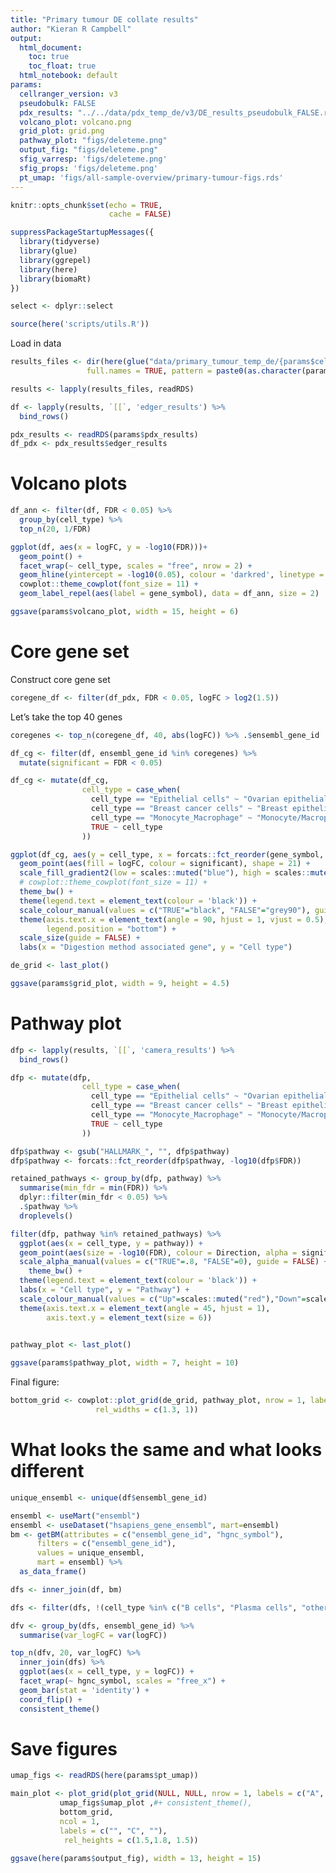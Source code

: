 ```yaml
---
title: "Primary tumour DE collate results"
author: "Kieran R Campbell"
output:
  html_document: 
    toc: true
    toc_float: true
  html_notebook: default
params:
  cellranger_version: v3
  pseudobulk: FALSE
  pdx_results: "../../data/pdx_temp_de/v3/DE_results_pseudobulk_FALSE.rds"
  volcano_plot: volcano.png
  grid_plot: grid.png
  pathway_plot: "figs/deleteme.png"
  output_fig: "figs/deleteme.png"
  sfig_varresp: 'figs/deleteme.png'
  sfig_props: 'figs/deleteme.png'
  pt_umap: 'figs/all-sample-overview/primary-tumour-figs.rds'
---
```



```r
knitr::opts_chunk$set(echo = TRUE,
                      cache = FALSE)

suppressPackageStartupMessages({
  library(tidyverse)
  library(glue)
  library(ggrepel)
  library(here)
  library(biomaRt)
})

select <- dplyr::select

source(here('scripts/utils.R'))
```


Load in data

```r
results_files <- dir(here(glue("data/primary_tumour_temp_de/{params$cellranger_version}")),
                 full.names = TRUE, pattern = paste0(as.character(params$pseudobulk), "*.rds"))

results <- lapply(results_files, readRDS)
```

```r
df <- lapply(results, `[[`, 'edger_results') %>% 
  bind_rows()
```


```r
pdx_results <- readRDS(params$pdx_results)
df_pdx <- pdx_results$edger_results
```


# Volcano plots

```r
df_ann <- filter(df, FDR < 0.05) %>% 
  group_by(cell_type) %>% 
  top_n(20, 1/FDR)
```


```r
ggplot(df, aes(x = logFC, y = -log10(FDR)))+
  geom_point() +
  facet_wrap(~ cell_type, scales = "free", nrow = 2) +
  geom_hline(yintercept = -log10(0.05), colour = 'darkred', linetype = 2) +
  cowplot::theme_cowplot(font_size = 11) +
  geom_label_repel(aes(label = gene_symbol), data = df_ann, size = 2)
```

```r
ggsave(params$volcano_plot, width = 15, height = 6)
```



# Core gene set

Construct core gene set

```r
coregene_df <- filter(df_pdx, FDR < 0.05, logFC > log2(1.5))
```

Let's take the top 40 genes

```r
coregenes <- top_n(coregene_df, 40, abs(logFC)) %>% .$ensembl_gene_id
```



```r
df_cg <- filter(df, ensembl_gene_id %in% coregenes) %>% 
  mutate(significant = FDR < 0.05)

df_cg <- mutate(df_cg,
                cell_type = case_when(
                  cell_type == "Epithelial cells" ~ "Ovarian epithelial",
                  cell_type == "Breast cancer cells" ~ "Breast epithelial",
                  cell_type == "Monocyte_Macrophage" ~ "Monocyte/Macrophage",
                  TRUE ~ cell_type
                ))

ggplot(df_cg, aes(y = cell_type, x = forcats::fct_reorder(gene_symbol, -logFC), size = logFC)) +
  geom_point(aes(fill = logFC, colour = significant), shape = 21) +
  scale_fill_gradient2(low = scales::muted("blue"), high = scales::muted("red"), name = "log(fold change)") +
  # cowplot::theme_cowplot(font_size = 11) +
  theme_bw() +
  theme(legend.text = element_text(colour = 'black')) +
  scale_colour_manual(values = c("TRUE"="black", "FALSE"="grey90"), guide = FALSE) +
  theme(axis.text.x = element_text(angle = 90, hjust = 1, vjust = 0.5),
        legend.position = "bottom") +
  scale_size(guide = FALSE) +
  labs(x = "Digestion method associated gene", y = "Cell type")
```

```r
de_grid <- last_plot()
```


```r
ggsave(params$grid_plot, width = 9, height = 4.5)
```

# Pathway plot

```r
dfp <- lapply(results, `[[`, 'camera_results') %>% 
  bind_rows()
```

```r
dfp <- mutate(dfp,
                cell_type = case_when(
                  cell_type == "Epithelial cells" ~ "Ovarian epithelial",
                  cell_type == "Breast cancer cells" ~ "Breast epithelial",
                  cell_type == "Monocyte_Macrophage" ~ "Monocyte/Macrophage",
                  TRUE ~ cell_type
                ))
```


```r
dfp$pathway <- gsub("HALLMARK_", "", dfp$pathway)
dfp$pathway <- forcats::fct_reorder(dfp$pathway, -log10(dfp$FDR))
```



```r
retained_pathways <- group_by(dfp, pathway) %>% 
  summarise(min_fdr = min(FDR)) %>% 
  dplyr::filter(min_fdr < 0.05) %>% 
  .$pathway %>% 
  droplevels()
```



```r
filter(dfp, pathway %in% retained_pathways) %>% 
  ggplot(aes(x = cell_type, y = pathway)) +
  geom_point(aes(size = -log10(FDR), colour = Direction, alpha = significant)) +
  scale_alpha_manual(values = c("TRUE"=.8, "FALSE"=0), guide = FALSE) +
    theme_bw() +
  theme(legend.text = element_text(colour = 'black')) +
  labs(x = "Cell type", y = "Pathway") +
  scale_colour_manual(values = c("Up"=scales::muted("red"),"Down"=scales::muted("blue"))) +
  theme(axis.text.x = element_text(angle = 45, hjust = 1),
        axis.text.y = element_text(size = 6))
  
```

```r
pathway_plot <- last_plot()
```


```r
ggsave(params$pathway_plot, width = 7, height = 10)
```

Final figure:

```r
bottom_grid <- cowplot::plot_grid(de_grid, pathway_plot, nrow = 1, labels = c("D", "E"),
                   rel_widths = c(1.3, 1))
```


# What looks the same and what looks different

```r
unique_ensembl <- unique(df$ensembl_gene_id)

ensembl <- useMart("ensembl")
ensembl <- useDataset("hsapiens_gene_ensembl", mart=ensembl)
bm <- getBM(attributes = c("ensembl_gene_id", "hgnc_symbol"),
      filters = c("ensembl_gene_id"),
      values = unique_ensembl,
      mart = ensembl) %>% 
  as_data_frame()

dfs <- inner_join(df, bm)
```

```r

dfs <- filter(dfs, !(cell_type %in% c("B cells", "Plasma cells", "other"))) 

dfv <- group_by(dfs, ensembl_gene_id) %>% 
  summarise(var_logFC = var(logFC))

top_n(dfv, 20, var_logFC) %>% 
  inner_join(dfs) %>% 
  ggplot(aes(x = cell_type, y = logFC)) +
  facet_wrap(~ hgnc_symbol, scales = "free_x") +
  geom_bar(stat = 'identity') +
  coord_flip() +
  consistent_theme()
```

# Save figures

```r
umap_figs <- readRDS(here(params$pt_umap))
```

```r
main_plot <- plot_grid(plot_grid(NULL, NULL, nrow = 1, labels = c("A", "B")), 
           umap_figs$umap_plot ,#+ consistent_theme(),
           bottom_grid,
           ncol = 1,
           labels = c("", "C", ""),
            rel_heights = c(1.5,1.8, 1.5))

ggsave(here(params$output_fig), width = 13, height = 15)
```


